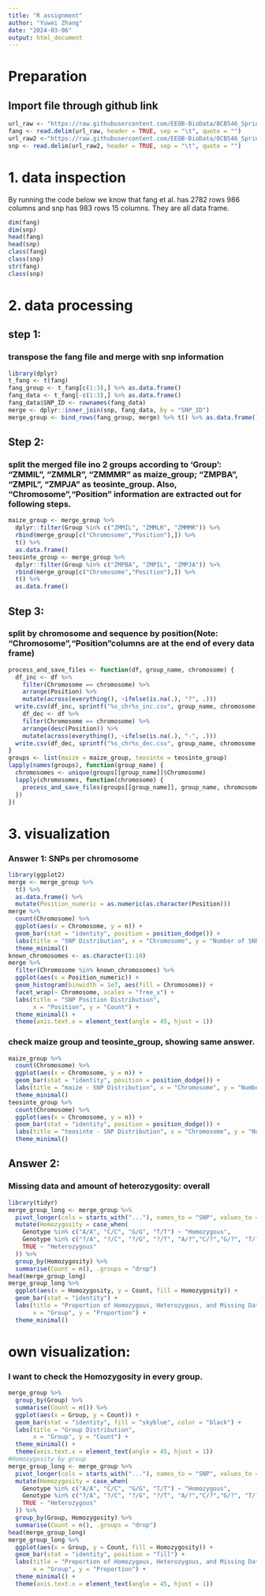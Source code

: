 ---
title: "R assignment"
author: "Yuwei Zhang"
date: "2024-03-06"
output: html_document
---
# Preparation
## Import file through github link
```{r}
url_raw <- "https://raw.githubusercontent.com/EEOB-BioData/BCB546_Spring2024/main/assignments/UNIX_Assignment/fang_et_al_genotypes.txt"
fang <- read.delim(url_raw, header = TRUE, sep = "\t", quote = "")
url_raw2 <-"https://raw.githubusercontent.com/EEOB-BioData/BCB546_Spring2024/main/assignments/UNIX_Assignment/snp_position.txt"
snp <- read.delim(url_raw2, header = TRUE, sep = "\t", quote = "")
```

# 1. data inspection
By running the code below we know that fang et al. has 2782 rows 986 columns and snp has 983 rows 15 columns. They are all data frame.
```{r}
dim(fang)
dim(snp)
head(fang)
head(snp)
class(fang)
class(snp)
str(fang)
class(snp)
```

# 2. data processing
## step 1: 
### transpose the fang file and merge with snp information
```{r}
library(dplyr)
t_fang <- t(fang)
fang_group <- t_fang[c(1:3),] %>% as.data.frame()
fang_data <- t_fang[-c(1:3),] %>% as.data.frame()
fang_data$SNP_ID <- rownames(fang_data)
merge <- dplyr::inner_join(snp, fang_data, by = "SNP_ID")
merge_group <- bind_rows(fang_group, merge) %>% t() %>% as.data.frame()
```

## Step 2: 
### split the merged file ino 2 groups according to 'Group': "ZMMIL", "ZMMLR", "ZMMMR" as maize_group; "ZMPBA", "ZMPIL", "ZMPJA" as teosinte_group. Also, "Chromosome","Position" information are extracted out for following steps.
```{r}
maize_group <- merge_group %>%
  dplyr::filter(Group %in% c("ZMMIL", "ZMMLR", "ZMMMR")) %>%
  rbind(merge_group[c("Chromosome","Position"),]) %>%
  t() %>%
  as.data.frame()
teosinte_group <- merge_group %>%
  dplyr::filter(Group %in% c("ZMPBA", "ZMPIL", "ZMPJA")) %>%
  rbind(merge_group[c("Chromosome","Position"),]) %>%
  t() %>%
  as.data.frame()
```

## Step 3: 
### split by chromosome and sequence by position(Note: "Chromosome","Position"columns are at the end of every data frame)
```{r}
process_and_save_files <- function(df, group_name, chromosome) {
  df_inc <- df %>%
    filter(Chromosome == chromosome) %>%
    arrange(Position) %>%
    mutate(across(everything(), ~ifelse(is.na(.), "?", .)))  
  write.csv(df_inc, sprintf("%s_chr%s_inc.csv", group_name, chromosome), row.names = FALSE, quote = FALSE)
    df_dec <- df %>%
    filter(Chromosome == chromosome) %>%
    arrange(desc(Position)) %>%
    mutate(across(everything(), ~ifelse(is.na(.), "-", .)))  
  write.csv(df_dec, sprintf("%s_chr%s_dec.csv", group_name, chromosome), row.names = FALSE, quote = FALSE)
}
groups <- list(maize = maize_group, teosinte = teosinte_group)
lapply(names(groups), function(group_name) {
  chromosomes <- unique(groups[[group_name]]$Chromosome)
  lapply(chromosomes, function(chromosome) {
    process_and_save_files(groups[[group_name]], group_name, chromosome)
  })
})
```
# 3. visualization
### Answer 1: SNPs per chromosome
```{r}
library(ggplot2)
merge <- merge_group %>%
  t() %>%
  as.data.frame() %>%
  mutate(Position_numeric = as.numeric(as.character(Position)))
merge %>%
  count(Chromosome) %>%
  ggplot(aes(x = Chromosome, y = n)) +
  geom_bar(stat = "identity", position = position_dodge()) +
  labs(title = "SNP Distribution", x = "Chromosome", y = "Number of SNPs")+
  theme_minimal()
known_chromosomes <- as.character(1:10)  
merge %>%
  filter(Chromosome %in% known_chromosomes) %>%  
  ggplot(aes(x = Position_numeric)) +  
  geom_histogram(binwidth = 1e7, aes(fill = Chromosome)) +
  facet_wrap(~ Chromosome, scales = "free_x") + 
  labs(title = "SNP Position Distribution",
       x = "Position", y = "Count") +
  theme_minimal() +
  theme(axis.text.x = element_text(angle = 45, hjust = 1))
```

### check maize group and teosinte_group, showing same answer.
```{r}
maize_group %>%
  count(Chromosome) %>%
  ggplot(aes(x = Chromosome, y = n)) +
  geom_bar(stat = "identity", position = position_dodge()) +
  labs(title = "maize - SNP Distribution", x = "Chromosome", y = "Number of SNPs")+
  theme_minimal()
teosinte_group %>%
  count(Chromosome) %>%
  ggplot(aes(x = Chromosome, y = n)) +
  geom_bar(stat = "identity", position = position_dodge()) +
  labs(title = "teosinte - SNP Distribution", x = "Chromosome", y = "Number of SNPs")+
  theme_minimal()
```
## Answer 2: 
### Missing data and amount of heterozygosity: overall 
```{r}
library(tidyr)
merge_group_long <- merge_group %>%
  pivot_longer(cols = starts_with("..."), names_to = "SNP", values_to = "Genotype") %>%
  mutate(Homozygosity = case_when(
    Genotype %in% c("A/A", "C/C", "G/G", "T/T") ~ "Homozygous",
    Genotype %in% c("?/A", "?/C", "?/G", "?/T", "A/?","C/?","G/?", "T/?","?/?") ~ "Missing",
    TRUE ~ "Heterozygous"
  )) %>%
  group_by(Homozygosity) %>%
  summarise(Count = n(), .groups = "drop")
head(merge_group_long)
merge_group_long %>%
  ggplot(aes(x = Homozygosity, y = Count, fill = Homozygosity)) +
  geom_bar(stat = "identity") +
  labs(title = "Proportion of Homozygous, Heterozygous, and Missing Data",
       x = "Group", y = "Proportion") +
  theme_minimal()
```
# own visualization: 
### I want to check the Homozygosity in every group.
```{r}
merge_group %>%
  group_by(Group) %>%
  summarise(Count = n()) %>%
  ggplot(aes(x = Group, y = Count)) +
  geom_bar(stat = "identity", fill = "skyblue", color = "black") +
  labs(title = "Group Distribution",
       x = "Group", y = "Count") +
  theme_minimal() +
  theme(axis.text.x = element_text(angle = 45, hjust = 1)) 
#Homozygosity by group
merge_group_long <- merge_group %>%
  pivot_longer(cols = starts_with("..."), names_to = "SNP", values_to = "Genotype") %>%
  mutate(Homozygosity = case_when(
    Genotype %in% c("A/A", "C/C", "G/G", "T/T") ~ "Homozygous",
    Genotype %in% c("?/A", "?/C", "?/G", "?/T", "A/?","C/?","G/?", "T/?","?/?") ~ "Missing",
    TRUE ~ "Heterozygous"
  )) %>%
  group_by(Group, Homozygosity) %>%
  summarise(Count = n(), .groups = "drop")
head(merge_group_long)
merge_group_long %>%
  ggplot(aes(x = Group, y = Count, fill = Homozygosity)) +  
  geom_bar(stat = "identity", position = "fill") +  
  labs(title = "Proportion of Homozygous, Heterozygous, and Missing Data by Group",
       x = "Group", y = "Proportion") +
  theme_minimal() +
  theme(axis.text.x = element_text(angle = 45, hjust = 1))  
```

